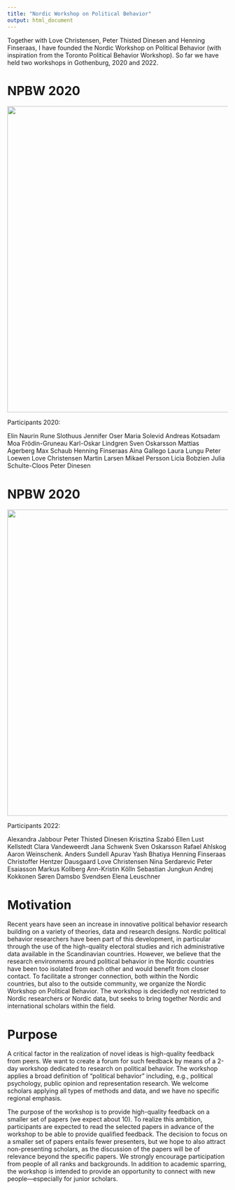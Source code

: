 ```yaml
---
title: "Nordic Workshop on Political Behavior"
output: html_document
---
```


Together with Love Christensen, Peter Thisted Dinesen and Henning Finseraas, I have founded the Nordic Workshop on Political Behavior (with inspiration from the Toronto Political Behavior Workshop). So far we have held two workshops in Gothenburg, 2020 and 2022.

# NPBW 2020

<img  src="npbw.jpeg" width="700">

Participants 2020:

Elin Naurin
Rune Slothuus
Jennifer Oser
Maria Solevid
Andreas Kotsadam
Moa Frödin-Gruneau
Karl-Oskar Lindgren
Sven Oskarsson
Mattias Agerberg
Max Schaub
Henning Finseraas
Aina Gallego
Laura Lungu
Peter Loewen
Love Christensen
Martin Larsen
Mikael Persson
Licia Bobzien
Julia Schulte-Cloos
Peter Dinesen

# NPBW 2020

<img  src="npbw22.jpeg" width="700">

Participants 2022:

Alexandra Jabbour 
Peter Thisted Dinesen
Krisztina Szabó
Ellen Lust
Kellstedt 
Clara Vandeweerdt
Jana Schwenk
Sven Oskarsson
Rafael Ahlskog
Aaron Weinschenk.
Anders Sundell
Apurav Yash Bhatiya
Henning Finseraas
Christoffer Hentzer Dausgaard 
Love Christensen
Nina Serdarevic
Peter Esaiasson
Markus Kollberg
Ann-Kristin Kölln
Sebastian Jungkun
Andrej Kokkonen
Søren Damsbo Svendsen
Elena Leuschner

#  Motivation

Recent years have seen an increase in innovative political behavior research building on a variety of theories, data and research designs. Nordic political behavior researchers have been part of this development, in particular through the use of the high-quality electoral studies and rich administrative data available in the Scandinavian countries. However, we believe that the research environments around political behavior in the Nordic countries have been too isolated from each other and would benefit from closer contact. To facilitate a stronger connection, both within the Nordic countries, but also to the outside community, we organize the Nordic Workshop on Political Behavior. The workshop is decidedly not restricted to Nordic researchers or Nordic data, but seeks to bring together Nordic and international scholars within the field.

#  Purpose

A critical factor in the realization of novel ideas is high-quality feedback from peers. We want to create a forum for such feedback by means of a 2-day workshop dedicated to research on political behavior.
The workshop applies a broad definition of “political behavior” including, e.g., political psychology, public opinion and representation research. We welcome scholars applying all types of methods and data, and we have no specific regional emphasis.

The purpose of the workshop is to provide high-quality feedback on a smaller set of papers (we expect about 10). To realize this ambition, participants are expected to read the selected papers in advance of the workshop to be able to provide qualified feedback. The decision to focus on a smaller set of papers entails fewer presenters, but we hope to also attract non-presenting scholars, as the discussion of the papers will be of relevance beyond the specific papers.
We strongly encourage participation from people of all ranks and backgrounds. In addition to academic sparring, the workshop is intended to provide an opportunity to connect with new people—especially for junior scholars.
